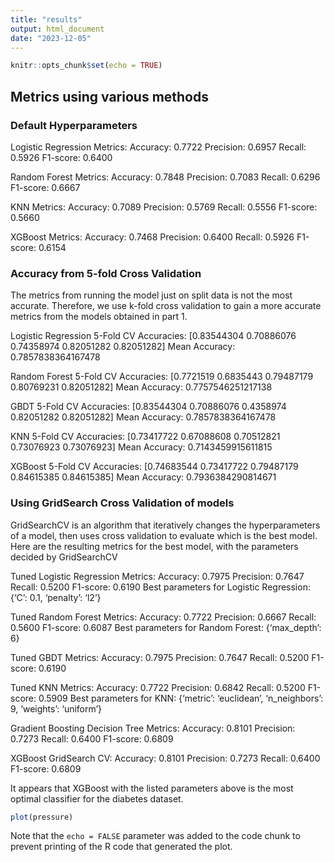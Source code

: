 ```yaml
---
title: "results"
output: html_document
date: "2023-12-05"
---
```


```r
knitr::opts_chunk$set(echo = TRUE)
```

## Metrics using various methods

### Default Hyperparameters

Logistic Regression Metrics:
Accuracy: 0.7722
Precision: 0.6957
Recall: 0.5926
F1-score: 0.6400

Random Forest Metrics:
Accuracy: 0.7848
Precision: 0.7083
Recall: 0.6296
F1-score: 0.6667

KNN Metrics:
Accuracy: 0.7089
Precision: 0.5769
Recall: 0.5556
F1-score: 0.5660

XGBoost Metrics:
Accuracy: 0.7468
Precision: 0.6400
Recall: 0.5926
F1-score: 0.6154

### Accuracy from 5-fold Cross Validation

The metrics from running the model just on split data is not the most accurate. Therefore, we use k-fold cross validation to gain a more accurate metrics from the models obtained in part 1.

Logistic Regression 5-Fold CV Accuracies: [0.83544304 0.70886076 0.74358974 0.82051282 0.82051282]
Mean Accuracy: 0.7857838364167478

Random Forest 5-Fold CV Accuracies: [0.7721519  0.6835443  0.79487179 0.80769231 0.82051282]
Mean Accuracy: 0.7757546251217138

GBDT 5-Fold CV Accuracies: [0.83544304 0.70886076 0.4358974 0.82051282 0.82051282]
Mean Accuracy: 0.7857838364167478

KNN 5-Fold CV Accuracies: [0.73417722 0.67088608 0.70512821 0.73076923 0.73076923]
Mean Accuracy: 0.7143459915611815

XGBoost 5-Fold CV Accuracies: [0.74683544 0.73417722 0.79487179 0.84615385 0.84615385]
Mean Accuracy: 0.7936384290814671

### Using GridSearch Cross Validation of models

GridSearchCV is an algorithm that iteratively changes the hyperparameters of a model, then uses cross validation to evaluate which is the best model. Here are the resulting metrics for the best model, with the parameters decided by GridSearchCV

Tuned Logistic Regression Metrics:
Accuracy: 0.7975
Precision: 0.7647
Recall: 0.5200
F1-score: 0.6190
Best parameters for Logistic Regression: {'C': 0.1, 'penalty': 'l2'}

Tuned Random Forest Metrics:
Accuracy: 0.7722
Precision: 0.6667
Recall: 0.5600
F1-score: 0.6087
Best parameters for Random Forest: {'max_depth': 6}


Tuned GBDT Metrics:
Accuracy: 0.7975
Precision: 0.7647
Recall: 0.5200
F1-score: 0.6190


Tuned KNN Metrics:
Accuracy: 0.7722
Precision: 0.6842
Recall: 0.5200
F1-score: 0.5909
Best parameters for KNN: {'metric': 'euclidean', 'n_neighbors': 9, 'weights': 'uniform'}



Gradient Boosting Decision Tree Metrics:
Accuracy: 0.8101
Precision: 0.7273
Recall: 0.6400
F1-score: 0.6809



XGBoost GridSearch CV:
Accuracy: 0.8101
Precision: 0.7273
Recall: 0.6400
F1-score: 0.6809

It appears that XGBoost with the listed parameters above is the most optimal classifier for the diabetes dataset.

```r
plot(pressure)
```

Note that the `echo = FALSE` parameter was added to the code chunk to prevent printing of the R code that generated the plot.

